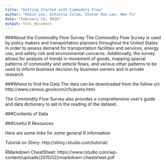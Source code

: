 ---
title: "Getting Started with Commodity Flow"
author: "Robin Lee, Schinria Islam, Steven Hun Lee, Wen Fu"
date: "February 14, 2016"
output: html_document
---

###About the Commodity Flow Survey
The Commodity Flow Survey is used by policy makers and transportation planners throughout the United States in order to assess demand for transportation facilities and services, energy use, and safety risk and environmental concerns. Additionally, the survey allows for analysis of trends in movement of goods, mapping spacial patterns of commodity and vehicle flows, and various other patterns to be used to inform business decision by business owners and in private research.

###Where to find the Data
The data can be downloaded from the follow url:
http://www.census.gov/econ/cfs/pums.html

The Commodity Flow Survey also provides a comprehensive user's guide and data dictionary to aid in the reading of the dataset. 

###Contents of Data


###Useful R Resources

Here are some links for some general R information

Tutorial on Shiny: http://shiny.rstudio.com/tutorial/

RMarkdown CheatSheet: https://www.rstudio.com/wp-content/uploads/2015/02/rmarkdown-cheatsheet.pdf
  